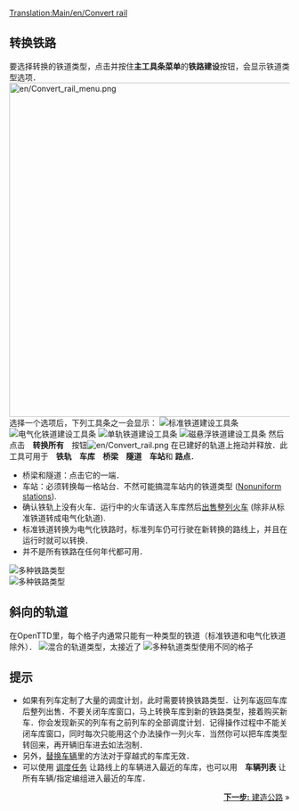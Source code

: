[[Translation:Main/en/Convert rail]]{{Template:教程/Zh}}
==转换铁路==
要选择转换的铁道类型，点击并按住'''主工具条菜单'''的'''铁路建设'''按钮，会显示铁道类型选项．
[[File:en/Convert rail menu.png|600px]]<br/>
选择一个选项后，下列工具条之一会显示：
[[File:en/Railroad Construction.png|none|frame|标准铁道建设工具条]]
[[File:en/Electrified Railway Construction.png|none|frame|电气化铁道建设工具条]]
[[File:en/Monorail Construction.png|none|frame|单轨铁道建设工具条]]
[[File:en/Maglev Construction.png|none|frame|磁悬浮铁道建设工具条]]
然后点击　'''转换所有'''　按钮[[File:en/Convert rail.png]] 在已建好的轨道上拖动并释放．此工具可用于　'''铁轨'''　'''车库'''　'''桥梁'''　'''隧道'''　'''车站'''和 '''路点'''．
*桥梁和隧道：点击它的一端．
*车站：必须转换每一格站台．不然可能搞混车站内的铁道类型 ([[Main/en/Nonuniform stations|Nonuniform stations]]).
*确认铁轨上没有火车．运行中的火车请送入车库然后[[Main/en/Sell entire train|出售整列火车]] (除非从标准铁道转成电气化轨道).
*标准铁道转换为电气化铁路时，标准列车仍可行驶在新转换的路线上，并且在运行时就可以转换．
*并不是所有铁路在任何年代都可用．
[[File:en/Convert rail tunnel.png|none|frame|多种铁路类型]]<br/>
[[File:en/Convert station.png|none|frame|多种铁路类型]]

==斜向的轨道==
在OpenTTD里，每个格子内通常只能有一种类型的铁道（标准铁道和电气化铁道除外）．
[[File:en/Convert rail close.png|left|frame|混合的轨道类型，太接近了]]
[[File:en/Convert rail good.png|none|frame|多种轨道类型使用不同的格子]]

==提示==
* 如果有列车定制了大量的调度计划，此时需要转换铁路类型．让列车返回车库后整列出售．不要关闭车库窗口，马上转换车库到新的铁路类型，接着购买新车．你会发现新买的列车有之前列车的全部调度计划．记得操作过程中不能关闭车库窗口，同时每次只能用这个办法操作一列火车．当然你可以把车库类型转回来，再开辆旧车进去如法泡制．
*另外，[[Main/zh/教程/替换车辆|替换车辆]]里的方法对于穿越式的车库无效．
*可以使用 [[Main/zh/教程/调度任务|调度任务]] 让路线上的车辆进入最近的车库，也可以用　'''车辆列表''' 让所有车辆/指定编组进入最近的车库．

<span style="float: right">[[Main/zh/教程/建造公路|'''下一步:''' 建造公路]] &raquo;</span>